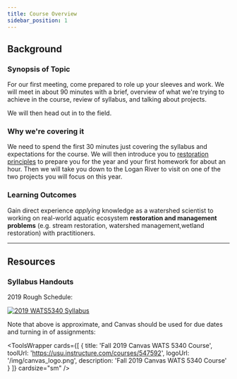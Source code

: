 ```yaml
---
title: Course Overview
sidebar_position: 1
---
```


## Background

### Synopsis of Topic
For our first meeting, come prepared to role up your sleeves and work. We will meet in about 90 minutes with a brief, overview of what we're trying to achieve in the course, review of syllabus, and talking about projects. 

We will then head out in to the field.   

### Why we're covering it
We need to spend the first 30 minutes just covering the syllabus and expectations for the course. We will then introduce you to [restoration principles](/Course_Topics/WATS_5340/Principles) to prepare you for the year and your first homework for about an hour. Then we will take you down to the Logan River to visit on one of the two projects you will focus on this year. 

### Learning Outcomes
Gain direct experience *applying* knowledge as a watershed scientist to working on real-world aquatic ecosystem **restoration and management problems** (e.g. stream restoration, watershed management,wetland restoration) with practitioners. 

------
## Resources

### Syllabus Handouts


2019 Rough Schedule:

[![2019 WATS5340 Syllabus](/img/specific/2019WATS5340-syllabus.png)](https://s3-us-west-2.amazonaws.com/etalweb.joewheaton.org/Courses/WATS5340/2019/WATS+5340+-+MRAE+Capstone+Syllabus+-+Fall+2019.pdf)

Note that above is approximate, and Canvas should be used for due dates and turning in of assignments:

<ToolsWrapper
  cards={[
	{
	  title: 'Fall 2019 Canvas WATS 5340 Course',
	  toolUrl: 'https://usu.instructure.com/courses/547592',
	  logoUrl: '/img/canvas_logo.png',
	  description: 'Fall 2019 Canvas WATS 5340 Course'
	}
  ]}
  cardsize="sm"
/>
